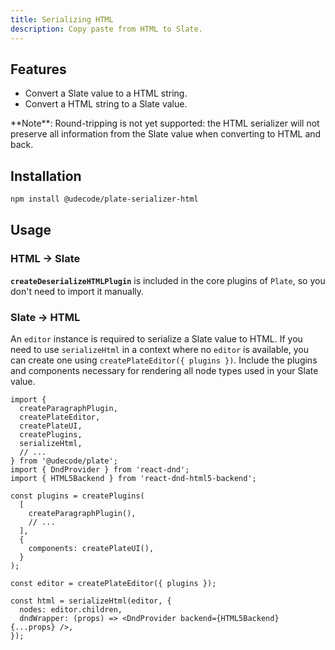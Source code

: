 ```yaml
---
title: Serializing HTML
description: Copy paste from HTML to Slate.
---
```


<ComponentPreview name="playground-demo" id="deserializehtml" />

## Features

- Convert a Slate value to a HTML string.
- Convert a HTML string to a Slate value.

<Callout className="my-4">
  **Note**: Round-tripping is not yet supported: the HTML serializer will not
  preserve all information from the Slate value when converting to HTML and
  back.
</Callout>

## Installation

```bash
npm install @udecode/plate-serializer-html
```

## Usage

### HTML -> Slate

**`createDeserializeHTMLPlugin`** is included in the core plugins of `Plate`, so you don't need to import it manually.

### Slate -> HTML

An `editor` instance is required to serialize a Slate value to HTML. If you need to use `serializeHtml` in a context where no `editor` is available, you can create one using `createPlateEditor({ plugins })`. Include the plugins and components necessary for rendering all node types used in your Slate value.

```tsx
import {
  createParagraphPlugin,
  createPlateEditor,
  createPlateUI,
  createPlugins,
  serializeHtml,
  // ...
} from '@udecode/plate';
import { DndProvider } from 'react-dnd';
import { HTML5Backend } from 'react-dnd-html5-backend';

const plugins = createPlugins(
  [
    createParagraphPlugin(),
    // ...
  ],
  {
    components: createPlateUI(),
  }
);

const editor = createPlateEditor({ plugins });

const html = serializeHtml(editor, {
  nodes: editor.children,
  dndWrapper: (props) => <DndProvider backend={HTML5Backend} {...props} />,
});
```
